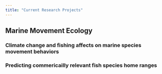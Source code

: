 ```yaml
---
title: "Current Research Projects"
---
```



## Marine Movement Ecology


### Climate change and fishing affects on marine species movement behaviors

### Predicting commericailly relevant fish species home ranges